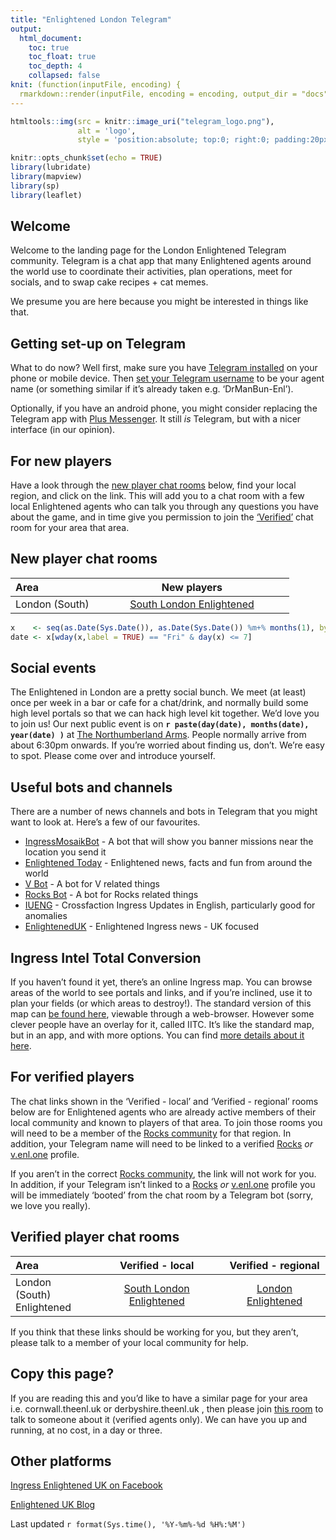 ```yaml
---
title: "Enlightened London Telegram"
output:
  html_document:
    toc: true
    toc_float: true
    toc_depth: 4
    collapsed: false
knit: (function(inputFile, encoding) {
  rmarkdown::render(inputFile, encoding = encoding, output_dir = "docs", output_file ="index.html") }) 
---
```


```r
htmltools::img(src = knitr::image_uri("telegram_logo.png"), 
               alt = 'logo', 
               style = 'position:absolute; top:0; right:0; padding:20px;')
```

```r
knitr::opts_chunk$set(echo = TRUE)
library(lubridate)
library(mapview)
library(sp)
library(leaflet)
```

## Welcome {#welcome}
Welcome to the landing page for the London Enlightened Telegram community. Telegram is a chat app that many Enlightened agents around the world use to coordinate their activities, plan operations, meet for socials, and to swap cake recipes + cat memes.

We presume you are here because you might be interested in things like that.

## Getting set-up on Telegram {#telegramsetup}
What to do now?  Well first, make sure you have [Telegram installed](https://telegram.org/) on your phone or mobile device. Then [set your Telegram username](https://telegram.org/blog/usernames-and-secret-chats-v2) to be your agent name (or something similar if it's already taken e.g. 'DrManBun-Enl').

Optionally, if you have an android phone, you might consider replacing the Telegram app with [Plus Messenger](https://play.google.com/store/apps/details?id=org.telegram.plus). It still *is* Telegram, but with a nicer interface (in our opinion).

## For new players {#newplayers}
Have a look through the [new player chat rooms](#newplayerchatrooms) below, find your local region, and click on the link. This will add you to a chat room with a few local Enlightened agents who can talk you through any questions you have about the game, and in time give you permission to join the ['Verified'](#verifiedplayers) chat room for your area that area.


## New player chat rooms {#newplayerchatrooms}
|  Area              |  New players                                |
|:-------------------|:-------------------------------------------:|
| London (South)     | [South London Enlightened](https://t.me/joinchat/CLM_hEYFlIjFAbVwz3UtAQ)  |

```r
x    <- seq(as.Date(Sys.Date()), as.Date(Sys.Date()) %m+% months(1), by="1 day")
date <- x[wday(x,label = TRUE) == "Fri" & day(x) <= 7]
```

## Social events
The Enlightened in London are a pretty social bunch. We meet (at least) once per week in a bar or cafe for a chat/drink, and normally build some high level portals so that we can hack high level kit together. We'd love you to join us! Our next public event is on **`r paste(day(date), months(date), year(date) )`** at [The Northumberland Arms](https://www.google.com/maps?cid=4338212884711455831&hl=en). People normally arrive from about 6:30pm onwards. If you're worried about finding us, don't. We're easy to spot. Please come over and introduce yourself.

## Useful bots and channels
There are a number of news channels and bots in Telegram that you might want to look at. Here's a few of our favourites.

* [IngressMosaikBot](https://telegram.me/IngressMosaikBot) - A bot that will show you banner missions near the location you send it
* [Enlightened Today](https://telegram.me/IEToday) - Enlightened news, facts and fun from around the world
* [V Bot](https://telegram.me/vtgadminbot) - A bot for V related things
* [Rocks Bot](https://telegram.me/RocksBot) - A bot for Rocks related things
* [IUENG](https://t.me/IUENG) - Crossfaction Ingress Updates in English, particularly good for anomalies
* [EnlightenedUK](https://t.me/enlightenedUK) - Enlightened Ingress news - UK focused

## Ingress Intel Total Conversion
If you haven't found it yet, there's an online Ingress map. You can browse areas of the world to see portals and links, and if you're inclined, use it to plan your fields (or which areas to destroy!). The standard version of this map can [be found here](https://ingress.com/intel), viewable through a web-browser. However some clever people have an overlay for it, called IITC. It's like the standard map, but in an app, and with more options. You can find [more details about it here](https://iitc.me/).

## For verified players {#verifiedplayers}
The chat links shown in the 'Verified - local' and 'Verified - regional' rooms below are for Enlightened agents who are already active members of their local community and known to players of that area. To join those rooms you will need to be a member of the [Rocks community](https://enlightened.rocks/comm/) for that region. In addition, your Telegram name will need to be linked to a verified [Rocks](https://enlightened.rocks/me) *or* [v.enl.one](https://v.enl.one/profile/edit) profile.

If you aren't in the correct [Rocks community](https://enlightened.rocks/comm/), the link will not work for you. In addition, if your Telegram isn't linked to a [Rocks](https://enlightened.rocks/me) *or* [v.enl.one](https://v.enl.one/profile/edit) profile you will be immediately 'booted' from the chat room by a Telegram bot (sorry, we love you really).

## Verified player chat rooms {#newplayerchatrooms}
|  Area                      | Verified - local                             | Verified - regional               |
|:---------------------------|:--------------------------------------------:|:---------------------------------:|
| London (South) Enlightened | [South London Enlightened](https://t.me/joinchat/CLM_hESoOFMBuCLORpF1fQ)              | [London Enlightened](https://t.me/joinchat/CLM_hEVRM45ilbqNzg-7nw)      |

If you think that these links should be working for you, but they aren't, please talk to a member of your local community for help.

## Copy this page? {#addingrooms}
If you are reading this and you'd like to have a similar page for your area i.e. cornwall.theenl.uk or derbyshire.theenl.uk , then please join [this room](https://t.me/joinchat/CLM_hE_wtGS5NZ8N_iKm_g) to talk to someone about it (verified agents only). We can have you up and running, at no cost, in a day or three.

## Other platforms
[Ingress Enlightened UK on Facebook](https://www.facebook.com/EnlightenedUK/)

[Enlightened UK Blog](https://enlighteneduk.blog/)

Last updated `r format(Sys.time(), '%Y-%m%-%d %H%:%M')`